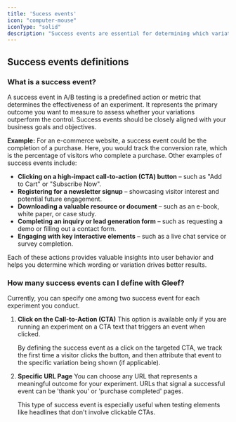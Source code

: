```yaml
---
title: 'Sucess events'
icon: "computer-mouse"
iconType: "solid"
description: "Success events are essential for determining which variation performs better in an A/B test."
---
```


## Success events definitions
### What is a success event?
A success event in A/B testing is a predefined action or metric that determines the effectiveness of an experiment. It represents the primary outcome you want to measure to assess whether your variations outperform the control. Success events should be closely aligned with your business goals and objectives.

**Example:**
For an e-commerce website, a success event could be the completion of a purchase. Here, you would track the conversion rate, which is the percentage of visitors who complete a purchase. Other examples of success events include:
- **Clicking on a high-impact call-to-action (CTA) button** – such as "Add to Cart" or "Subscribe Now".
- **Registering for a newsletter signup** – showcasing visitor interest and potential future engagement.
- **Downloading a valuable resource or document** – such as an e-book, white paper, or case study.
- **Completing an inquiry or lead generation form** – such as requesting a demo or filling out a contact form.
- **Engaging with key interactive elements** – such as a live chat service or survey completion.

Each of these actions provides valuable insights into user behavior and helps you determine which wording or variation drives better results.

### How many success events can I define with Gleef?
Currently, you can specify one among two success event for each experiment you conduct.

1. **Click on the Call-to-Action (CTA)**
    <Warning>This option is available only if you are running an experiment on a CTA text that triggers an event when clicked.</Warning>
 
    By defining the success event as a click on the targeted CTA, we track the first time a visitor clicks the button, and then attribute that event to the specific variation being shown (if applicable).

2. **Specific URL Page**
    You can choose any URL that represents a meaningful outcome for your experiment. URLs that signal a successful event can be 'thank you' or 'purchase completed' pages. 
    
    This type of success event is especially useful when testing elements like headlines that don't involve clickable CTAs.
